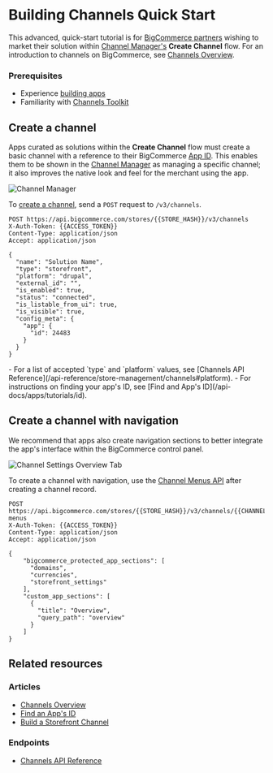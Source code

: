 # Building Channels Quick Start

This advanced, quick-start tutorial is for [BigCommerce partners](https://www.bigcommerce.com/partners/) wishing to market their solution within [Channel Manager's](/api-docs/channels/overview#resources) **Create Channel** flow. For an introduction to channels on BigCommerce, see [Channels Overview](/api-docs/channels/overview).


### Prerequisites


- Experience [building apps](/api-docs/apps/guide/intro)
- Familiarity with [Channels Toolkit](/api-docs/channels/overview)

## Create a channel

Apps curated as solutions within the **Create Channel** flow must create a basic channel with a reference to their BigCommerce [App ID](/api-docs/apps/tutorials/id). This enables them to be shown in the [Channel Manager](/api-docs/channels/overview) as managing a specific channel; it also improves the native look and feel for the merchant using the app.

![Channel Manager](https://storage.googleapis.com/bigcommerce-production-dev-center/images/channels-channel-manager.png "Channel Manager")

To [create a channel](/docs/rest-management/channels#create-a-channel), send a `POST` request to `/v3/channels`.

```http filename="Example request: Create a channel" showLineNumbers copy
POST https://api.bigcommerce.com/stores/{{STORE_HASH}}/v3/channels
X-Auth-Token: {{ACCESS_TOKEN}}
Content-Type: application/json
Accept: application/json

{
  "name": "Solution Name",
  "type": "storefront",
  "platform": "drupal",
  "external_id": "",
  "is_enabled": true,
  "status": "connected",
  "is_listable_from_ui": true,
  "is_visible": true,
  "config_meta": {
    "app": {
      "id": 24483
    }
  }
}
```

<Callout type="info">
  - For a list of accepted `type` and `platform` values, see [Channels API Reference](/api-reference/store-management/channels#platform).
  - For instructions on finding your app's ID, see [Find and App's ID](/api-docs/apps/tutorials/id).
</Callout>

## Create a channel with navigation

We recommend that apps also create navigation sections to better integrate the app's interface within the BigCommerce control panel.

![Channel Settings Overview Tab](https://storage.googleapis.com/bigcommerce-production-dev-center/images/channels/channels-channel-overview.png "Channel Settings Overview Tab")

To create a channel with navigation, use the [Channel Menus API](/api-reference/store-management/channels/channels/postChannelMenus) after creating a channel record.

```http filename="Example request: Create channel menus" showLineNumbers copy
POST https://api.bigcommerce.com/stores/{{STORE_HASH}}/v3/channels/{{CHANNEL_ID}}/channel-menus
X-Auth-Token: {{ACCESS_TOKEN}}
Content-Type: application/json
Accept: application/json

{
    "bigcommerce_protected_app_sections": [
      "domains",
      "currencies",
      "storefront_settings"
    ],
    "custom_app_sections": [
      {
        "title": "Overview",
        "query_path": "overview"
      }
    ]  
}
```

## Related resources

### Articles

- [Channels Overview](/api-docs/channels/overview)
- [Find an App's ID](/api-docs/apps/tutorials/id)
- [Build a Storefront Channel](/api-docs/channels/tutorials/storefront)

### Endpoints

- [Channels API Reference](/docs/rest-management/channels)
